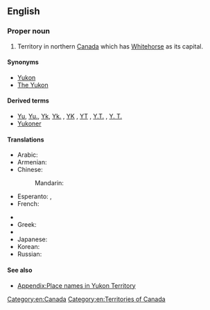 ==English==
{{wikipedia|Yukon}}

===Proper noun===
{{en-proper noun|head=[[Yukon]] [[territory|Territory]]}}

# Territory in northern [[Canada]] which has [[Whitehorse]] as its capital.

====Synonyms====
* [[Yukon]]
* [[The Yukon]]

====Derived terms====
* [[Yu]], [[Yu.]], [[Yk]], [[Yk.]] , [[YK]] , [[YT]] , [[Y.T.]] , [[Y. T.]] {{qualifier|abbreviation}}
* [[Yukoner]]

====Translations====
{{trans-top|territory in northern Canada which has Whitehorse as its capital}}
* Arabic: {{t|ar|يوكون|m|tr=yūkūn|sc=Arab}}
* Armenian: {{t|hy|Յուկոն|sc=Armn}}
* Chinese:
*: Mandarin: {{t+|cmn|育空|tr=Yùkōng|sc=Hani}}
* Esperanto: {{t|eo|Jukonio}}, {{t|eo|Jukon-teritorio}}
* French: {{t+|fr|Yukon|m}}
{{trans-mid}}
* {{trreq|Georgian}}
* Greek: {{t|el|Γιούκον|n}}
* {{trreq|Hungarian}}
* Japanese: {{t|ja|ユーコン|tr=Yūkon|sc=Jpan}}
* Korean: {{t|ko|유콘|tr=Yukon|sc=Kore}}
* Russian: {{t|ru|Юкон|m|tr=Júkon|sc=Cyrl}}
{{trans-bottom}}

====See also====
* [[Appendix:Place names in Yukon Territory]]

[[Category:en:Canada]]
[[Category:en:Territories of Canada]]